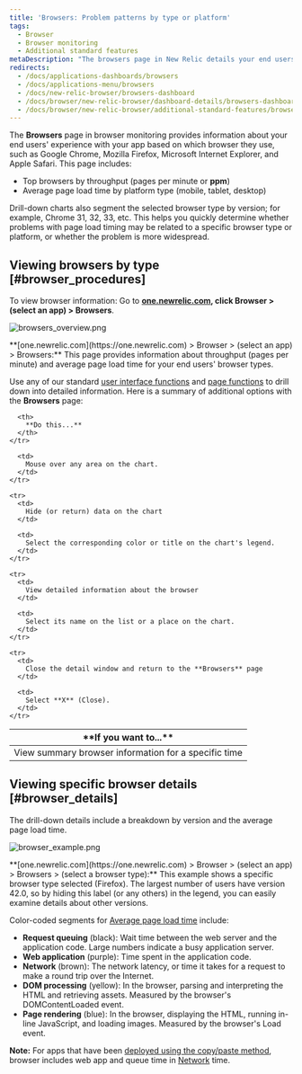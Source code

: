 ```yaml
---
title: 'Browsers: Problem patterns by type or platform'
tags:
  - Browser
  - Browser monitoring
  - Additional standard features
metaDescription: "The browsers page in New Relic details your end users' experience with your app by type (IE, Safari, etc.) and platform (mobile, tablet, desktop)."
redirects:
  - /docs/applications-dashboards/browsers
  - /docs/applications-menu/browsers
  - /docs/new-relic-browser/browsers-dashboard
  - /docs/browser/new-relic-browser/dashboard-details/browsers-dashboard
  - /docs/browser/new-relic-browser/additional-standard-features/browsers-problem-patterns-type-or-location
---
```


The **Browsers** page in browser monitoring provides information about your end users' experience with your app based on which browser they use, such as Google Chrome, Mozilla Firefox, Microsoft Internet Explorer, and Apple Safari. This page includes:

* Top browsers by throughput (pages per minute or **ppm**)
* Average page load time by platform type (mobile, tablet, desktop)

Drill-down charts also segment the selected browser type by version; for example, Chrome 31, 32, 33, etc. This helps you quickly determine whether problems with page load timing may be related to a specific browser type or platform, or whether the problem is more widespread.

## Viewing browsers by type [#browser_procedures]

To view browser information: Go to **[one.newrelic.com](https://one.newrelic.com), click Browser > (select an app) > Browsers**.

![browsers_overview.png](./images/browsers_overview.png "browsers_overview.png")

<figcaption>
  **[one.newrelic.com](https://one.newrelic.com) > Browser > (select an app) > Browsers:** This page provides information about throughput (pages per minute) and average page load time for your end users' browser types.
</figcaption>

Use any of our standard [user interface functions](/docs/accounts-partnerships/education/getting-started-new-relic/new-relic-user-interface) and [page functions](/docs/data-analysis/user-interface-functions/standard-page-functions) to drill down into detailed information. Here is a summary of additional options with the **Browsers** page:

<table>
  <thead>
    <tr>
      <th width={200}>
        **If you want to...**
      </th>

      <th>
        **Do this...**
      </th>
    </tr>
  </thead>

  <tbody>
    <tr>
      <td>
        View summary browser information for a specific time
      </td>

      <td>
        Mouse over any area on the chart.
      </td>
    </tr>

    <tr>
      <td>
        Hide (or return) data on the chart
      </td>

      <td>
        Select the corresponding color or title on the chart's legend.
      </td>
    </tr>

    <tr>
      <td>
        View detailed information about the browser
      </td>

      <td>
        Select its name on the list or a place on the chart.
      </td>
    </tr>

    <tr>
      <td>
        Close the detail window and return to the **Browsers** page
      </td>

      <td>
        Select **X** (Close).
      </td>
    </tr>
  </tbody>
</table>

## Viewing specific browser details [#browser_details]

The drill-down details include a breakdown by version and the average page load time.

![browser_example.png](./images/browser_example.png "browser_example.png")

<figcaption>
  **[one.newrelic.com](https://one.newrelic.com) > Browser > (select an app) > Browsers > (select a browser type):** This example shows a specific browser type selected (Firefox). The largest number of users have version 42.0, so by hiding this label (or any others) in the legend, you can easily examine details about other versions.
</figcaption>

Color-coded segments for [Average page load time](/docs/browser/new-relic-browser/page-load-timing/page-load-timing-process) include:

* **Request queuing** (black): Wait time between the web server and the application code. Large numbers indicate a busy application server.
* **Web application** (purple): Time spent in the application code.
* **Network** (brown): The network latency, or time it takes for a request to make a round trip over the Internet.
* **DOM processing** (yellow): In the browser, parsing and interpreting the HTML and retrieving assets. Measured by the browser's DOMContentLoaded event.
* **Page rendering** (blue): In the browser, displaying the HTML, running in-line JavaScript, and loading images. Measured by the browser's Load event.

**Note:** For apps that have been [deployed using the copy/paste method](/docs/browser/new-relic-browser/installation-configuration/adding-apps-new-relic-browser), browser includes web app and queue time in [Network](/docs/browser/new-relic-browser/page-load-timing-resources/page-load-timing-process#h3-network) time.